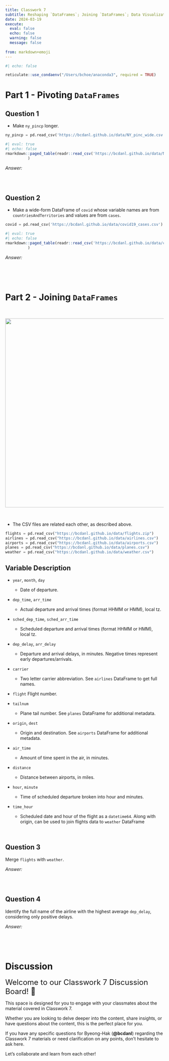 ```yaml
---
title: Classwork 7
subtitle: Reshaping `DataFrames`; Joining `DataFrames`; Data Visualization
date: 2024-03-19
execute: 
  eval: false
  echo: false
  warning: false
  message: false
  
from: markdown+emoji
---
```


```r
#| echo: false

reticulate::use_condaenv("/Users/bchoe/anaconda3", required = TRUE)
```




# Part 1 - Pivoting `DataFrames`

## Question 1

-  Make `ny_pincp` longer.


```python
ny_pincp = pd.read_csv('https://bcdanl.github.io/data/NY_pinc_wide.csv')
```


```r
#| eval: true
#| echo: false
rmarkdown::paged_table(readr::read_csv('https://bcdanl.github.io/data/NY_pinc_wide.csv')
          )
```

*Answer:*
```python

```

<br>

## Question 2

- Make a wide-form DataFrame of `covid` whose variable names are from `countriesAndTerritories` and values are from `cases`.


```python
covid = pd.read_csv('https://bcdanl.github.io/data/covid19_cases.csv')
```


```r
#| eval: true
#| echo: false
rmarkdown::paged_table(readr::read_csv('https://bcdanl.github.io/data/covid19_cases.csv')
          )
```


*Answer:*
```python

```


<br><br>


# Part 2 - Joining `DataFrames`

<br>

<p align="center">
  <img src="https://bcdanl.github.io/lec_figs/relational-nycflights.png" width="600px">
</p>

<br>


- The CSV files are related each other, as described above.

```python
flights = pd.read_csv("https://bcdanl.github.io/data/flights.zip")
airlines = pd.read_csv("https://bcdanl.github.io/data/airlines.csv")
airports = pd.read_csv("https://bcdanl.github.io/data/airports.csv")
planes = pd.read_csv("https://bcdanl.github.io/data/planes.csv")
weather = pd.read_csv("https://bcdanl.github.io/data/weather.csv")
```

## Variable Description

- `year`, `month`, `day`
  - Date of departure.

- `dep_time`, `arr_time`
  - Actual departure and arrival times (format HHMM or HMM), local tz.

- `sched_dep_time`, `sched_arr_time`
  - Scheduled departure and arrival times (format HHMM or HMM), local tz.

- `dep_delay`, `arr_delay`
  - Departure and arrival delays, in minutes. Negative times represent early departures/arrivals.

- `carrier`
  - Two letter carrier abbreviation. See `airlines` DataFrame to get full names.

- `flight`
  Flight number.

- `tailnum`
  - Plane tail number. See `planes` DataFrame for additional metadata.

- `origin`, `dest`
  - Origin and destination. See `airports` DataFrame for additional metadata.

- `air_time`
  - Amount of time spent in the air, in minutes.

- `distance`
  - Distance between airports, in miles.

- `hour`, `minute`
  - Time of scheduled departure broken into hour and minutes.

- `time_hour`
  - Scheduled date and hour of the flight as a `datetime64`. Along with origin, can be used to join flights data to `weather` DataFrame



<br>

## Question 3

Merge `flights` with `weather`.

*Answer:*
```python

```

<br>

## Question 4

Identify the full name of the airline with the highest average `dep_delay`, considering only positive delays.

*Answer:*
```python

```

<br><br>



# Discussion

<font size = "5">Welcome to our Classwork 7 Discussion Board! 👋 </font>


This space is designed for you to engage with your classmates about the material covered in Classwork 7.

Whether you are looking to delve deeper into the content, share insights, or have questions about the content, this is the perfect place for you.

If you have any specific questions for Byeong-Hak (**@bcdanl**) regarding the Classwork 7 materials or need clarification on any points, don't hesitate to ask here. 

Let's collaborate and learn from each other!

